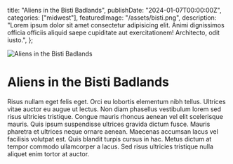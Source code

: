   title: "Aliens in the Bisti Badlands",
  publishDate: "2024-01-07T00:00:00Z",
  categories: ["midwest"],
  featuredImage: "/assets/bisti.png",
  description:
    "Lorem ipsum dolor sit amet consectetur adipisicing elit. Animi dignissimos officia officiis aliquid saepe cupiditate aut exercitationem! Architecto, odit iusto.",
};

![Aliens in the Bisti Badlands](/assets/bisti.png)

# Aliens in the Bisti Badlands

Risus nullam eget felis eget. Orci eu lobortis elementum nibh tellus. Ultrices vitae auctor eu augue ut lectus. Non diam phasellus vestibulum lorem sed risus ultricies tristique. Congue mauris rhoncus aenean vel elit scelerisque mauris. Quis ipsum suspendisse ultrices gravida dictum fusce. Mauris pharetra et ultrices neque ornare aenean. Maecenas accumsan lacus vel facilisis volutpat est. Quis blandit turpis cursus in hac. Metus dictum at tempor commodo ullamcorper a lacus. Sed risus ultricies tristique nulla aliquet enim tortor at auctor.
